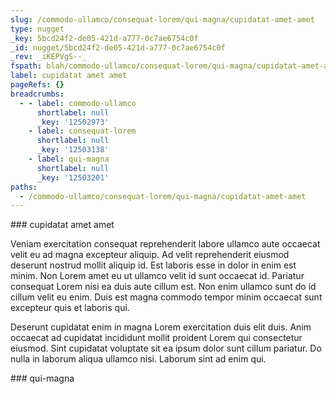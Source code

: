 ```yaml
---
slug: /commodo-ullamco/consequat-lorem/qui-magna/cupidatat-amet-amet
type: nugget
_key: 5bcd24f2-de05-421d-a777-0c7ae6754c0f
_id: nugget/5bcd24f2-de05-421d-a777-0c7ae6754c0f
_rev: _iKEPVgS--_
fspath: blah/commodo-ullamco/consequat-lorem/qui-magna/cupidatat-amet-amet.md
label: cupidatat amet amet
pageRefs: {}
breadcrumbs:
  - - label: commodo-ullamco
      shortlabel: null
      _key: '12502973'
    - label: consequat-lorem
      shortlabel: null
      _key: '12503138'
    - label: qui-magna
      shortlabel: null
      _key: '12503201'
paths:
  - /commodo-ullamco/consequat-lorem/qui-magna/cupidatat-amet-amet
---
```


<NuggetArea>
<Nugget slug="/commodo-ullamco/consequat-lorem/qui-magna/cupidatat-amet-amet" type="nugget" _key="5bcd24f2-de05-421d-a777-0c7ae6754c0f" _id="nugget/5bcd24f2-de05-421d-a777-0c7ae6754c0f" _rev="_iKEPVgS--_" fspath="blah/commodo-ullamco/consequat-lorem/qui-magna/cupidatat-amet-amet.md" label="cupidatat amet amet" paths="/commodo-ullamco/consequat-lorem/qui-magna/cupidatat-amet-amet">
<NuggetBody>
### cupidatat amet amet

Veniam exercitation consequat reprehenderit labore ullamco aute occaecat velit eu ad magna excepteur aliquip. Ad velit reprehenderit eiusmod deserunt nostrud mollit aliquip id. Est laboris esse in dolor in enim est minim. Non Lorem amet eu ut ullamco velit id sunt occaecat id. Pariatur consequat Lorem nisi ea duis aute cillum est. Non enim ullamco sunt do id cillum velit eu enim. Duis est magna commodo tempor minim occaecat sunt excepteur quis et laboris qui.

Deserunt cupidatat enim in magna Lorem exercitation duis elit duis. Anim occaecat ad cupidatat incididunt mollit proident Lorem qui consectetur eiusmod. Sint cupidatat voluptate sit ea ipsum dolor sunt cillum pariatur. Do nulla in laborum aliqua ullamco nisi. Laborum sint ad enim qui.

</NuggetBody>
<Breadcrumbs>
<Crumbs>
<Crumb _key="12502973" label="commodo-ullamco" /><Crumb _key="12503138" label="consequat-lorem" /><Crumb _key="12503201" label="qui-magna" />
</Crumbs>
</Breadcrumbs>
</Nugget>

<NuggetsInbound>
</NuggetsInbound>
<NuggetsOutbound>
</NuggetsOutbound>
</NuggetArea>
<PassagesInbound>
<Passage direction="inbound" type="passage" _key="12503201" _id="passage/12503201" _rev="_iKEPVgO--_" label="qui-magna" passage="qui-magna" fspath="blah/commodo-ullamco/consequat-lorem/qui-magna" paths="/commodo-ullamco/consequat-lorem/qui-magna" slug="/commodo-ullamco/consequat-lorem/qui-magna">
<NuggetBody>
### qui-magna

</NuggetBody>
<Breadcrumbs>
<Crumbs>
<Crumb _key="12502973" label="commodo-ullamco" /><Crumb _key="12503138" label="consequat-lorem" />
</Crumbs>
</Breadcrumbs>
</Passage>

</PassagesInbound>
<PassagesOutbound>
</PassagesOutbound>